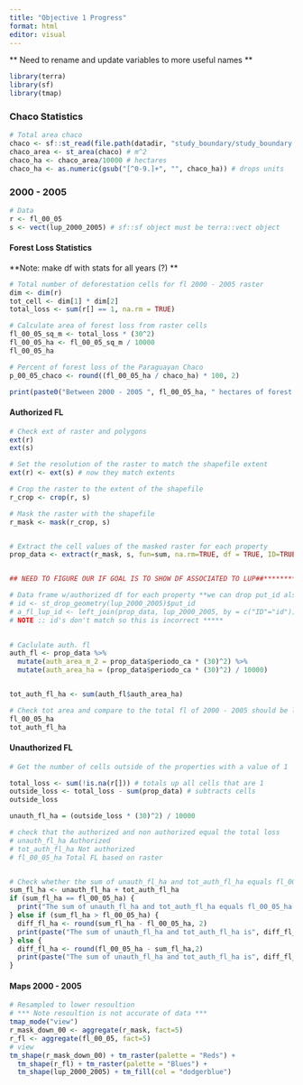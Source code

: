 ```yaml
---
title: "Objective 1 Progress"
format: html
editor: visual
---
```


\*\* Need to rename and update variables to more useful names \*\*

```r
library(terra)
library(sf)
library(tmap)
```

### Chaco Statistics

```r
# Total area chaco
chaco <- sf::st_read(file.path(datadir, "study_boundary/study_boundary.shp"))
chaco_area <- st_area(chaco) # m^2
chaco_ha <- chaco_area/10000 # hectares
chaco_ha <- as.numeric(gsub("[^0-9.]+", "", chaco_ha)) # drops units 

```

### 2000 - 2005

```r
# Data 
r <- fl_00_05
s <- vect(lup_2000_2005) # sf::sf object must be terra::vect object
```

#### Forest Loss Statistics

\*\*Note: make df with stats for all years (?) \*\*

```r
# Total number of deforestation cells for fl 2000 - 2005 raster 
dim <- dim(r)
tot_cell <- dim[1] * dim[2]
total_loss <- sum(r[] == 1, na.rm = TRUE)
```

```r
# Calculate area of forest loss from raster cells  
fl_00_05_sq_m <- total_loss * (30^2)
fl_00_05_ha <- fl_00_05_sq_m / 10000
fl_00_05_ha

# Percent of forest loss of the Paraguayan Chaco 
p_00_05_chaco <- round((fl_00_05_ha / chaco_ha) * 100, 2)

print(paste0("Between 2000 - 2005 ", fl_00_05_ha, " hectares of forest was lost that is ", p_00_05_chaco, " percent of the paraguayan chaco."))
```

#### Authorized FL

```r
# Check ext of raster and polygons 
ext(r)
ext(s)

# Set the resolution of the raster to match the shapefile extent 
ext(r) <- ext(s) # now they match extents 

# Crop the raster to the extent of the shapefile
r_crop <- crop(r, s)

# Mask the raster with the shapefile
r_mask <- mask(r_crop, s)


# Extract the cell values of the masked raster for each property
prop_data <- extract(r_mask, s, fun=sum, na.rm=TRUE, df = TRUE, ID=TRUE)


## NEED TO FIGURE OUR IF GOAL IS TO SHOW DF ASSOCIATED TO LUP##***********

# Data frame w/authorized df for each property **we can drop put_id also**
# id <- st_drop_geometry(lup_2000_2005)$put_id
# a_fl_lup_id <- left_join(prop_data, lup_2000_2005, by = c("ID"="id"))
# NOTE :: id's don't match so this is incorrect *****
  
```

```r
# Caclulate auth. fl 
auth_fl <- prop_data %>% 
  mutate(auth_area_m_2 = prop_data$periodo_ca * (30)^2) %>% 
  mutate(auth_area_ha = (prop_data$periodo_ca * (30)^2) / 10000)


tot_auth_fl_ha <- sum(auth_fl$auth_area_ha)

# Check tot area and compare to the total fl of 2000 - 2005 should be less
fl_00_05_ha
tot_auth_fl_ha

```

#### Unauthorized FL

```r
# Get the number of cells outside of the properties with a value of 1

total_loss <- sum(!is.na(r[])) # totals up all cells that are 1 
outside_loss <- total_loss - sum(prop_data) # subtracts cells 
outside_loss

unauth_fl_ha = (outside_loss * (30)^2) / 10000
```

```r
# check that the authorized and non authorized equal the total loss 
# unauth_fl_ha Authorized
# tot_auth_fl_ha Not authorized
# fl_00_05_ha Total FL based on raster


# Check whether the sum of unauth_fl_ha and tot_auth_fl_ha equals fl_00_05_ha
sum_fl_ha <- unauth_fl_ha + tot_auth_fl_ha
if (sum_fl_ha == fl_00_05_ha) {
  print("The sum of unauth_fl_ha and tot_auth_fl_ha equals fl_00_05_ha.")
} else if (sum_fl_ha > fl_00_05_ha) {
  diff_fl_ha <- round(sum_fl_ha - fl_00_05_ha, 2)
  print(paste("The sum of unauth_fl_ha and tot_auth_fl_ha is", diff_fl_ha, "hectares larger than fl_00_05_ha."))
} else {
  diff_fl_ha <- round(fl_00_05_ha - sum_fl_ha,2)
  print(paste("The sum of unauth_fl_ha and tot_auth_fl_ha is", diff_fl_ha, "hectares smaller than fl_00_05_ha."))
}


```

#### Maps 2000 - 2005

```r
# Resampled to lower resoultion 
# *** Note resoultion is not accurate of data ***
tmap_mode("view")
r_mask_down_00 <- aggregate(r_mask, fact=5) 
r_fl <- aggregate(fl_00_05, fact=5)
# view 
tm_shape(r_mask_down_00) + tm_raster(palette = "Reds") + 
  tm_shape(r_fl) + tm_raster(palette = "Blues") +
  tm_shape(lup_2000_2005) + tm_fill(col = "dodgerblue") 

```
